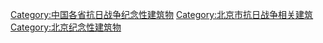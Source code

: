 [[Category:中国各省抗日战争纪念性建筑物|Category:中国各省抗日战争纪念性建筑物]]
[[Category:北京市抗日战争相关建筑|Category:北京市抗日战争相关建筑]]
[[Category:北京纪念性建筑物|Category:北京纪念性建筑物]]